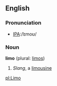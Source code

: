 ==English==

===Pronunciation===
*[[w:International Phonetic Alphabet|IPA]]:/lɪmoʊ/

===Noun===
'''limo''' (plural: [[limos]])

# ''Slang'', a [[limousine]]

[[pl:Limo]]